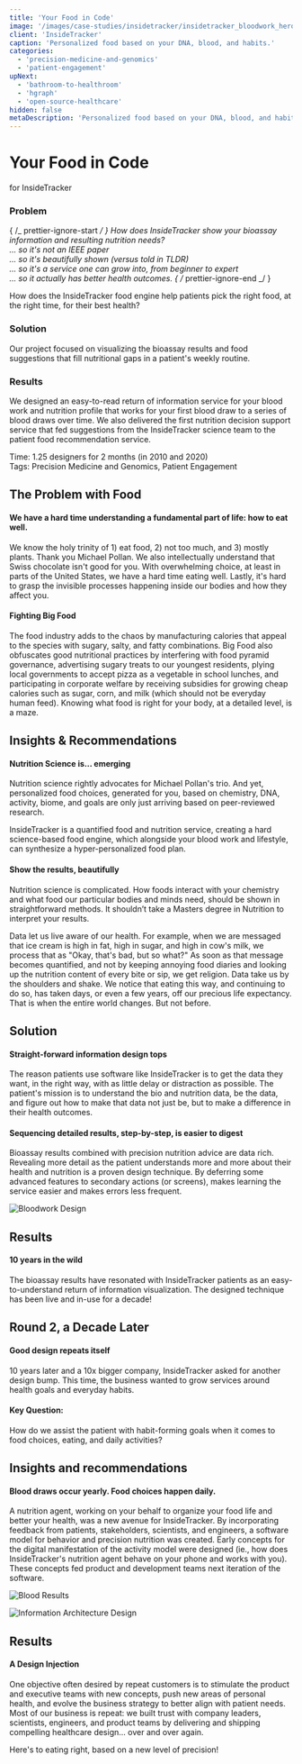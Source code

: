 ```yaml
---
title: 'Your Food in Code'
image: '/images/case-studies/insidetracker/insidetracker_bloodwork_hero_3.jpg'
client: 'InsideTracker'
caption: 'Personalized food based on your DNA, blood, and habits.'
categories:
  - 'precision-medicine-and-genomics'
  - 'patient-engagement'
upNext:
  - 'bathroom-to-healthroom'
  - 'hgraph'
  - 'open-source-healthcare'
hidden: false
metaDescription: 'Personalized food based on your DNA, blood, and habits.'
---
```



# Your Food in Code

for InsideTracker

### Problem

{ /_ prettier-ignore-start _/ }
How does InsideTracker show your bioassay information and resulting nutrition needs?  
... so it's not an IEEE paper  
... so it's beautifully shown (versus told in TLDR)  
... so it's a service one can grow into, from beginner to expert  
... so it actually has better health outcomes.
{ /_ prettier-ignore-end _/ }

How does the InsideTracker food engine help patients pick the right food, at the right time, for their best health?

### Solution

Our project focused on visualizing the bioassay results and food suggestions that fill nutritional gaps in a patient's weekly routine.

### Results

We designed an easy-to-read return of information service for your blood work and nutrition profile that works for your first blood draw to a series of blood draws over time. We also delivered the first nutrition decision support service that fed suggestions from the InsideTracker science team to the patient food recommendation service.

<span class="text--uppercase text--gray text--bold text--spacing text--md">
  Time:
</span> 1.25 designers for 2 months (in 2010 and 2020)
<br />
<span class="text--uppercase text--gray text--bold text--spacing text--md">
  Tags:
</span> Precision Medicine and Genomics, Patient Engagement
<Divider />

## The Problem with Food

#### We have a hard time understanding a fundamental part of life: how to eat well.

We know the holy trinity of 1) eat food, 2) not too much, and 3) mostly plants. Thank you Michael Pollan. We also intellectually understand that Swiss chocolate isn't good for you. With overwhelming choice, at least in parts of the United States, we have a hard time eating well. Lastly, it's hard to grasp the invisible processes happening inside our bodies and how they affect you.

#### Fighting Big Food

The food industry adds to the chaos by manufacturing calories that appeal to the species with sugary, salty, and fatty combinations. Big Food also obfuscates good nutritional practices by interfering with food pyramid governance, advertising sugary treats to our youngest residents, plying local governments to accept pizza as a vegetable in school lunches, and participating in corporate welfare by receiving subsidies for growing cheap calories such as sugar, corn, and milk (which should not be everyday human feed). Knowing what food is right for your body, at a detailed level, is a maze.

<Divider />

## Insights & Recommendations

#### Nutrition Science is... emerging

Nutrition science rightly advocates for Michael Pollan's trio. And yet, personalized food choices, generated for you, based on chemistry, DNA, activity, biome, and goals are only just arriving based on peer-reviewed research.

InsideTracker is a quantified food and nutrition service, creating a hard science-based food engine, which alongside your blood work and lifestyle, can synthesize a hyper-personalized food plan.

#### Show the results, beautifully

Nutrition science is complicated. How foods interact with your chemistry and what food our particular bodies and minds need, should be shown in straightforward methods. It shouldn’t take a Masters degree in Nutrition to interpret your results.

<Quote quotee="From Bathroom to Healthroom" quoteeSub="">
  Data let us live aware of our health. For example, when we are messaged that
  ice cream is high in fat, high in sugar, and high in cow's milk, we process
  that as "Okay, that's bad, but so what?" As soon as that message becomes
  quantified, and not by keeping annoying food diaries and looking up the
  nutrition content of every bite or sip, we get religion. Data take us by the
  shoulders and shake. We notice that eating this way, and continuing to do so,
  has taken days, or even a few years, off our precious life expectancy. That is
  when the entire world changes. But not before.
</Quote>

## Solution

#### Straight-forward information design tops

The reason patients use software like InsideTracker is to get the data they want, in the right way, with as little delay or distraction as possible. The patient's mission is to understand the bio and nutrition data, be the data, and figure out how to make that data not just be, but to make a difference in their health outcomes.

#### Sequencing detailed results, step-by-step, is easier to digest

Bioassay results combined with precision nutrition advice are data rich. Revealing more detail as the patient understands more and more about their health and nutrition is a proven design technique. By deferring some advanced features to secondary actions (or screens), makes learning the service easier and makes errors less frequent.

![Bloodwork Design](/images/case-studies/insidetracker/insidetracker_bloodwork_design_lg_3.jpg)

<Divider />

## Results

#### 10 years in the wild

The bioassay results have resonated with InsideTracker patients as an easy-to-understand return of information visualization. The designed technique has been live and in-use for a decade!

## Round 2, a Decade Later

#### Good design repeats itself

10 years later and a 10x bigger company, InsideTracker asked for another design bump. This time, the business wanted to grow services around health goals and everyday habits.

#### Key Question:

How do we assist the patient with habit-forming goals when it comes to food choices, eating, and daily activities?

## Insights and recommendations

#### Blood draws occur yearly. Food choices happen daily.

A nutrition agent, working on your behalf to organize your food life and better your health, was a new avenue for InsideTracker. By incorporating feedback from patients, stakeholders, scientists, and engineers, a software model for behavior and precision nutrition was created. Early concepts for the digital manifestation of the activity model were designed (ie., how does InsideTracker's nutrition agent behave on your phone and works with you). These concepts fed product and development teams next iteration of the software.

![Blood Results](/images/case-studies/insidetracker/insidetracker_blood_results_4.jpg)

![Information Architecture Design](/images/case-studies/insidetracker/insidetracker_information_architecture_3.jpg)

## Results

#### A Design Injection

One objective often desired by repeat customers is to stimulate the product and executive teams with new concepts, push new areas of personal health, and evolve the business strategy to better align with patient needs. Most of our business is repeat: we built trust with company leaders, scientists, engineers, and product teams by delivering and shipping compelling healthcare design... over and over again.

Here's to eating right, based on a new level of precision!
